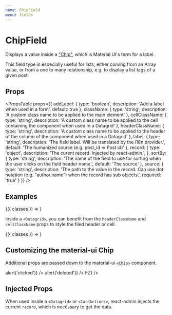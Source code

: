 ```yaml
---
name: ChipField
menu: fields
---
```



# ChipField

Displays a value inside a ["Chip"](http://www.material-ui.com/#/components/chip), which is Material UI's term for a label.

<Playground>
    <SimpleShowLayout resource="post" record={{ category: 'technology' }} style={{ display:'flex', justifyContent: 'space-around' }}>
        <ChipField source="category"  />
        <ChipField source="empty" />
    </SimpleShowLayout>
</Playground>

This field type is especially useful for lists, either coming from an Array value, or from a one to many relationship, e.g. to display a list tags of a given post:

<Playground>
    <SimpleShowLayout resource="post" record={{ id: 123, categories: [
        { name: 'technology' },
        { name: 'mobile' },
        { name: 'review' }
    ] }}>
        <ArrayField source="categories">
            <SingleFieldList>
                <ChipField source="name" />
            </SingleFieldList>
        </ArrayField>
    </SimpleShowLayout>
</Playground>

## Props

<PropsTable props={{
    addLabel: { 
        type: 'boolean',
        description: 'Add a label when used in a form',
        default: true
    },
    className: {
        type: 'string',
        description: 'A custom class name to be applied to the main element'
    },
    cellClassName: {
        type: 'string',
        description: 'A custom class name to be applied to the cell containing the component when used in a Datagrid'
    },
    headerClassName: {
        type: 'string',
        description: 'A custom class name to be applied to the header of the column of the component when used in a Datagrid'
    },
    label: {
        type: 'string',
        description: 'The field label. Will be translated by the i18n provider.',
        default: 'The humanized source (e.g. post_id => Post id)'
    },
    record: { 
        type: 'object',
        description: 'The curent record. Injected by react-admin.',
    },
    sortBy: { 
        type: 'string',
        description: 'The name of the field to use for sorting when the user clicks on the field header name.',
        default: 'The source'
    },
    source: { 
        type: 'string',
        description: 'The path to the value in the record. Can use dot notation (e.g. "author.name") when the record has sub objects.',
        required: 'true'
    }
}} />

## Examples

<Playground>
    <WithStyles styles={{ dark: { background: '#ccffe3' }}}>
    {({ classes }) => 
        <SimpleShowLayout resource="post" record={{ category: 'technology' }} style={{ display:'flex', justifyContent: 'space-around' }}>
            <ChipField source="category" label="Cat" />
            <ChipField source="category" addLabel={false} />
            <ChipField source="category" className={classes.dark} />
        </SimpleShowLayout>
    }
    </WithStyles>
</Playground>

Inside a `<Datagrid>`, you can benefit from the `headerClassName` and `cellClassName` props to style the filed header or cell.

<Playground>
<WithStyles styles={{ green: { background: '#ccffe3' }, yellow: { background: '#ffc' }}}>
    {({ classes }) => 
        <Datagrid resource="post" ids={[1, 2]} data={{
            1: { category: 'technology', subcategory: 'mobile' },
            2: { category: 'lifestyle', subcategory: 'deco' }
        }}>
            <ChipField source="category" headerClassName={classes.green} />
            <ChipField source="subcategory" cellClassName={classes.yellow} />
            <ChipField source="empty" />
        </Datagrid>
    }
    </WithStyles>
</Playground>

## Customizing the material-ui Chip

Additional props are passed down to the material-ui [`<Chip>`](https://material-ui.com/api/chip) component.

<Playground>  
    <SimpleShowLayout resource="post" record={{ category: 'technology' }} style={{ display:'flex', justifyContent: 'space-around' }}>
        <ChipField source="category" label="Clickable" onClick={() => alert('clicked')} />
        <ChipField source="category" label="Deletable" onDelete={() => alert('deleted')} />
        <ChipField source="category" label="With avatar" avatar={<Avatar>FZ</Avatar>} />
    </SimpleShowLayout>
</Playground>

## Injected Props

When used inside a `<Datagrid>` or `<CardActions>`, react-admin injects the current `record`, which is necessary to get the data.

<Playground>
    <ChipField source="category" record={{ id: 123, category: "technology" }} />
</Playground>
